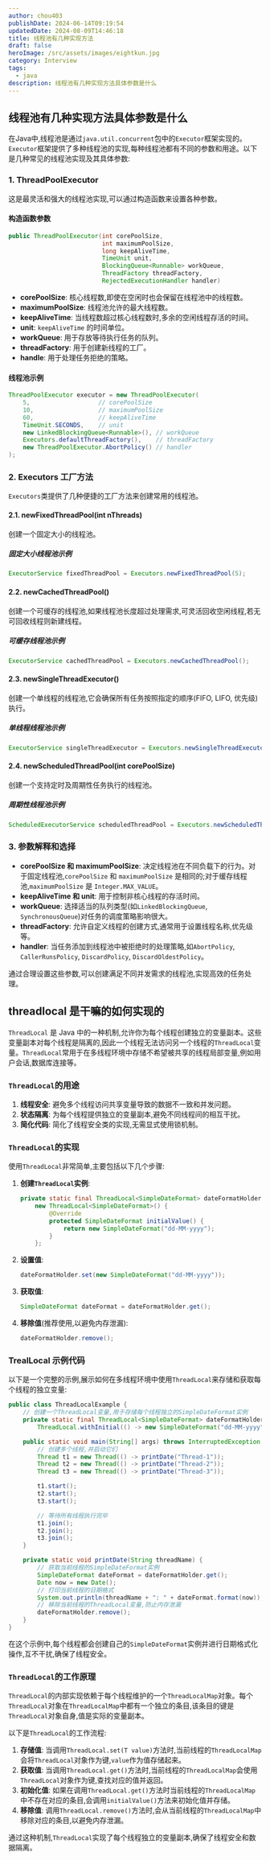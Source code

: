 ```yaml
---
author: chou403
publishDate: 2024-06-14T09:19:54
updatedDate: 2024-08-09T14:46:18
title: 线程池有几种实现方法
draft: false
heroImage: /src/assets/images/eightkun.jpg
category: Interview
tags:
  - java
description: 线程池有几种实现方法具体参数是什么
---
```


## 线程池有几种实现方法具体参数是什么

在Java中,线程池是通过`java.util.concurrent`包中的`Executor`框架实现的。`Executor`框架提供了多种线程池的实现,每种线程池都有不同的参数和用途。以下是几种常见的线程池实现及其具体参数:

### 1. ThreadPoolExecutor

这是最灵活和强大的线程池实现,可以通过构造函数来设置各种参数。

#### 构造函数参数

```java
public ThreadPoolExecutor(int corePoolSize,
                          int maximumPoolSize,
                          long keepAliveTime,
                          TimeUnit unit,
                          BlockingQueue<Runnable> workQueue,
                          ThreadFactory threadFactory,
                          RejectedExecutionHandler handler)
```

- **corePoolSize**: 核心线程数,即使在空闲时也会保留在线程池中的线程数。
- **maximumPoolSize**: 线程池允许的最大线程数。
- **keepAliveTime**: 当线程数超过核心线程数时,多余的空闲线程存活的时间。
- **unit**: `keepAliveTime` 的时间单位。
- **workQueue**: 用于存放等待执行任务的队列。
- **threadFactory**: 用于创建新线程的工厂。
- **handle**: 用于处理任务拒绝的策略。

#### 线程池示例

```java
ThreadPoolExecutor executor = new ThreadPoolExecutor(
    5,                   // corePoolSize
    10,                  // maximumPoolSize
    60,                  // keepAliveTime
    TimeUnit.SECONDS,    // unit
    new LinkedBlockingQueue<Runnable>(), // workQueue
    Executors.defaultThreadFactory(),    // threadFactory
    new ThreadPoolExecutor.AbortPolicy() // handler
);
```

### 2. Executors 工厂方法

`Executors`类提供了几种便捷的工厂方法来创建常用的线程池。

#### 2.1. newFixedThreadPool(int nThreads)

创建一个固定大小的线程池。

##### 固定大小线程池示例

```java
ExecutorService fixedThreadPool = Executors.newFixedThreadPool(5);
```

#### 2.2. newCachedThreadPool()

创建一个可缓存的线程池,如果线程池长度超过处理需求,可灵活回收空闲线程,若无可回收线程则新建线程。

##### 可缓存线程池示例

```java
ExecutorService cachedThreadPool = Executors.newCachedThreadPool();
```

#### 2.3. newSingleThreadExecutor()

创建一个单线程的线程池,它会确保所有任务按照指定的顺序(FIFO, LIFO, 优先级)执行。

##### 单线程线程池示例

```java
ExecutorService singleThreadExecutor = Executors.newSingleThreadExecutor();
```

#### 2.4. newScheduledThreadPool(int corePoolSize)

创建一个支持定时及周期性任务执行的线程池。

##### 周期性线程池示例

```java
ScheduledExecutorService scheduledThreadPool = Executors.newScheduledThreadPool(5);
```

### 3. 参数解释和选择

- **corePoolSize 和 maximumPoolSize**: 决定线程池在不同负载下的行为。对于固定线程池,`corePoolSize` 和 `maximumPoolSize` 是相同的;对于缓存线程池,`maximumPoolSize` 是 `Integer.MAX_VALUE`。
- **keepAliveTime 和 unit**: 用于控制非核心线程的存活时间。
- **workQueue**: 选择适当的队列类型(如`LinkedBlockingQueue`, `SynchronousQueue`)对任务的调度策略影响很大。
- **threadFactory**: 允许自定义线程的创建方式,通常用于设置线程名称,优先级等。
- **handler**: 当任务添加到线程池中被拒绝时的处理策略,如`AbortPolicy`, `CallerRunsPolicy`, `DiscardPolicy`, `DiscardOldestPolicy`。

通过合理设置这些参数,可以创建满足不同并发需求的线程池,实现高效的任务处理。

## threadlocal 是干嘛的如何实现的

`ThreadLocal` 是 Java 中的一种机制,允许你为每个线程创建独立的变量副本。这些变量副本对每个线程是隔离的,因此一个线程无法访问另一个线程的`ThreadLocal`变量。`ThreadLocal`常用于在多线程环境中存储不希望被共享的线程局部变量,例如用户会话,数据库连接等。

### `ThreadLocal`的用途

1. **线程安全**: 避免多个线程访问共享变量导致的数据不一致和并发问题。
2. **状态隔离**: 为每个线程提供独立的变量副本,避免不同线程间的相互干扰。
3. **简化代码**: 简化了线程安全类的实现,无需显式使用锁机制。

### `ThreadLocal`的实现

使用`ThreadLocal`非常简单,主要包括以下几个步骤:

1. **创建`ThreadLocal`实例**:

   ```java
   private static final ThreadLocal<SimpleDateFormat> dateFormatHolder =
       new ThreadLocal<SimpleDateFormat>() {
           @Override
           protected SimpleDateFormat initialValue() {
               return new SimpleDateFormat("dd-MM-yyyy");
           }
       };
   ```

2. **设置值**:

   ```java
   dateFormatHolder.set(new SimpleDateFormat("dd-MM-yyyy"));
   ```

3. **获取值**:

   ```java
   SimpleDateFormat dateFormat = dateFormatHolder.get();
   ```

4. **移除值**(推荐使用,以避免内存泄漏):

   ```java
   dateFormatHolder.remove();
   ```

### TrealLocal 示例代码

以下是一个完整的示例,展示如何在多线程环境中使用`ThreadLocal`来存储和获取每个线程的独立变量:

```java
public class ThreadLocalExample {
    // 创建一个ThreadLocal变量,用于存储每个线程独立的SimpleDateFormat实例
    private static final ThreadLocal<SimpleDateFormat> dateFormatHolder =
        ThreadLocal.withInitial(() -> new SimpleDateFormat("dd-MM-yyyy"));

    public static void main(String[] args) throws InterruptedException {
        // 创建多个线程,并启动它们
        Thread t1 = new Thread(() -> printDate("Thread-1"));
        Thread t2 = new Thread(() -> printDate("Thread-2"));
        Thread t3 = new Thread(() -> printDate("Thread-3"));

        t1.start();
        t2.start();
        t3.start();

        // 等待所有线程执行完毕
        t1.join();
        t2.join();
        t3.join();
    }

    private static void printDate(String threadName) {
        // 获取当前线程的SimpleDateFormat实例
        SimpleDateFormat dateFormat = dateFormatHolder.get();
        Date now = new Date();
        // 打印当前线程的日期格式
        System.out.println(threadName + ": " + dateFormat.format(now));
        // 移除当前线程的ThreadLocal变量,防止内存泄漏
        dateFormatHolder.remove();
    }
}
```

在这个示例中,每个线程都会创建自己的`SimpleDateFormat`实例并进行日期格式化操作,互不干扰,确保了线程安全。

### `ThreadLocal`的工作原理

`ThreadLocal`的内部实现依赖于每个线程维护的一个`ThreadLocalMap`对象。每个`ThreadLocal`对象在`ThreadLocalMap`中都有一个独立的条目,该条目的键是`ThreadLocal`对象自身,值是实际的变量副本。

以下是`ThreadLocal`的工作流程:

1. **存储值**: 当调用`ThreadLocal.set(T value)`方法时,当前线程的`ThreadLocalMap`会将`ThreadLocal`对象作为键,`value`作为值存储起来。
2. **获取值**: 当调用`ThreadLocal.get()`方法时,当前线程的`ThreadLocalMap`会使用`ThreadLocal`对象作为键,查找对应的值并返回。
3. **初始化值**: 如果在调用`ThreadLocal.get()`方法时当前线程的`ThreadLocalMap`中不存在对应的条目,会调用`initialValue()`方法来初始化值并存储。
4. **移除值**: 调用`ThreadLocal.remove()`方法时,会从当前线程的`ThreadLocalMap`中移除对应的条目,以避免内存泄漏。

通过这种机制,`ThreadLocal`实现了每个线程独立的变量副本,确保了线程安全和数据隔离。
